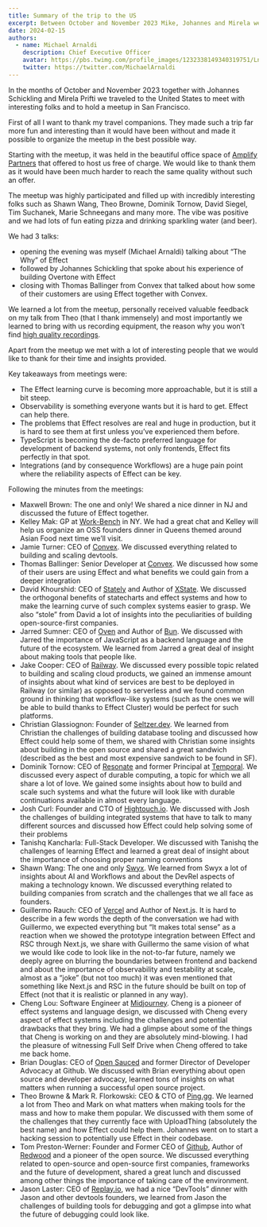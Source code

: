 ```yaml
---
title: Summary of the trip to the US
excerpt: Between October and November 2023 Mike, Johannes and Mirela went to the US to held an Effect Meetup and meet with interesting folks. This is the summary of their journey.
date: 2024-02-15
authors:
  - name: Michael Arnaldi
    description: Chief Executive Officer
    avatar: https://pbs.twimg.com/profile_images/1232338149340319751/Ln9nNWyk_400x400.jpg
    twitter: https://twitter.com/MichaelArnaldi
---
```


In the months of October and November 2023 together with Johannes Schickling and Mirela Prifti we traveled to the United States to meet with interesting folks and to hold a meetup in San Francisco.

First of all I want to thank my travel companions. They made such a trip far more fun and interesting than it would have been without and made it possible to organize the meetup in the best possible way.

Starting with the meetup, it was held in the beautiful office space of [Amplify Partners](https://www.amplifypartners.com/) that offered to host us free of charge. We would like to thank them as it would have been much harder to reach the same quality without such an offer.

The meetup was highly participated and filled up with incredibly interesting folks such as Shawn Wang, Theo Browne, Dominik Tornow, David Siegel, Tim Suchanek, Marie Schneegans and many more. The vibe was positive and we had lots of fun eating pizza and drinking sparkling water (and beer).

We had 3 talks:

+ opening the evening was myself (Michael Arnaldi) talking about “The Why” of Effect
+ followed by Johannes Schickling that spoke about his experience of building Overtone with Effect
+ closing with Thomas Ballinger from Convex that talked about how some of their customers are using Effect together with Convex.

We learned a lot from the meetup, personally received valuable feedback on my talk from Theo (that I thank immensely) and most importantly we learned to bring with us recording equipment, the reason why you won’t find [high quality recordings](https://www.youtube.com/playlist?list=PLDf3uQLaK2B_I-5aX9EtSE338qA06tWrB).

Apart from the meetup we met with a lot of interesting people that we would like to thank for their time and insights provided.

Key takeaways from meetings were:

+ The Effect learning curve is becoming more approachable, but it is still a bit steep.
+ Observability is something everyone wants but it is hard to get. Effect can help there.
+ The problems that Effect resolves are real and huge in production, but it is hard to see them at first unless you’ve experienced them before.
+ TypeScript is becoming the de-facto preferred language for development of backend systems, not only frontends, Effect fits perfectly in that spot.
+ Integrations (and by consequence Workflows) are a huge pain point where the reliability aspects of Effect can be key.

Following the minutes from the meetings:

+ Maxwell Brown: The one and only! We shared a nice dinner in NJ and discussed the future of Effect together.
+ Kelley Mak: GP at [Work-Bench](https://www.work-bench.com/) in NY. We had a great chat and Kelley will help us organize an OSS founders dinner in Queens themed around Asian Food next time we’ll visit.
+ Jamie Turner: CEO of [Convex](https://www.convex.dev/). We discussed everything related to building and scaling devtools.
+ Thomas Ballinger: Senior Developer at [Convex](https://www.convex.dev/). We discussed how some of their users are using Effect and what benefits we could gain from a deeper integration
+ David Khourshid: CEO of [Stately](https://stately.ai/) and Author of [XState](https://xstate.js.org/). We discussed the orthogonal benefits of statecharts and effect systems and how to make the learning curve of such complex systems easier to grasp. We also “stole” from David a lot of insights into the peculiarities of building open-source-first companies.
+ Jarred Sumner: CEO of [Oven](https://oven.sh) and Author of [Bun](https://bun.sh/). We discussed with Jarred the importance of JavaScript as a backend language and the future of the ecosystem. We learned from Jarred a great deal of insight about making tools that people like.
+ Jake Cooper: CEO of [Railway](https://railway.app/). We discussed every possible topic related to building and scaling cloud products, we gained an immense amount of insights about what kind of services are best to be deployed in Railway (or similar) as opposed to serverless and we found common ground in thinking that workflow-like systems (such as the ones we will be able to build thanks to Effect Cluster) would be perfect for such platforms.
+ Christian Glassiognon: Founder of [Seltzer.dev](Seltzer.dev). We learned from Christian the challenges of building database tooling and discussed how Effect could help some of them, we shared with Christian some insights about building in the open source and shared a great sandwich (described as the best and most expensive sandwich to be found in SF).
+ Dominik Tornow: CEO of [Resonate](https://www.resonatehq.io/) and former Principal at [Temporal](https://temporal.io/). We discussed every aspect of durable computing, a topic for which we all share a lot of love. We gained some insights about how to build and scale such systems and what the future will look like with durable continuations available in almost every language.
+ Josh Curl: Founder and CTO of [Hightouch.io](Hightouch.io). We discussed with Josh the challenges of building integrated systems that have to talk to many different sources and discussed how Effect could help solving some of their problems
+ Tanishq Kancharla: Full-Stack Developer. We discussed with Tanishq the challenges of learning Effect and learned a great deal of insight about the importance of choosing proper naming conventions 
+ Shawn Wang: The one and only [Swyx](https://www.swyx.io/). We learned from Swyx a lot of insights about AI and Workflows and about the DevRel aspects of making a technology known. We discussed everything related to building companies from scratch and the challenges that we all face as founders.
+ Guillermo Rauch: CEO of [Vercel](https://vercel.com/) and Author of Next.js. It is hard to describe in a few words the depth of the conversation we had with Guillermo, we expected everything but “It makes total sense” as a reaction when we showed the prototype integration between Effect and RSC through Next.js, we share with Guillermo the same vision of what we would like code to look like in the not-to-far future, namely we deeply agree on blurring the boundaries between frontend and backend and about the importance of observability and testability at scale, almost as a “joke” (but not too much) it was even mentioned that something like Next.js and RSC in the future should be built on top of Effect (not that it is realistic or planned in any way).
+ Cheng Lou: Software Engineer at [Midjourney](https://www.midjourney.com/home). Cheng is a pioneer of effect systems and language design, we discussed with Cheng every aspect of effect systems including the challenges and potential drawbacks that they bring. We had a glimpse about some of the things that Cheng is working on and they are absolutely mind-blowing. I had the pleasure of witnessing Full Self Drive when Cheng offered to take me back home.
+ Brian Douglas: CEO of [Open Sauced](https://opensauced.pizza/) and former Director of Developer Advocacy at Github. We discussed with Brian everything about open source and developer advocacy, learned tons of insights on what matters when running a successful open source project.
+ Theo Browne & Mark R. Florkowski: CEO & CTO of [Ping.gg](https://ping.gg). We learned a lot from Theo and Mark on what matters when making tools for the mass and how to make them popular. We discussed with them some of the challenges that they currently face with UploadThing (absolutely the best name) and how Effect could help them. Johannes went on to start a hacking session to potentially use Effect in their codebase.
+ Tom Preston-Werner: Founder and Former CEO of [Github](https://github.com/), Author of [Redwood](https://redwoodjs.com/) and a pioneer of the open source. We discussed everything related to open-source and open-source first companies, frameworks and the future of development, shared a great lunch and discussed among other things the importance of taking care of the environment.
+ Jason Laster: CEO of [Replay.io](https://replay.io), we had a nice “DevTools” dinner with Jason and other devtools founders, we learned from Jason the challenges of building tools for debugging and got a glimpse into what the future of debugging could look like.
